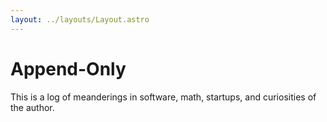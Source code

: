 ```yaml
---
layout: ../layouts/Layout.astro
---
```


# Append-Only

This is a log of meanderings in software, math, startups, and 
curiosities of the author.